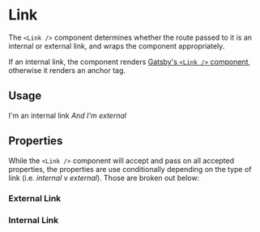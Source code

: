 

<Meta title="Components/Link" component={Link} />

# Link

The `<Link />` component determines whether the route passed to it is an internal or external link, and wraps the component appropriately.

If an internal link, the component renders [Gatsby's `<Link />` component](https://www.gatsbyjs.org/docs/gatsby-link/), otherwise it renders an anchor tag.

## Usage

<Preview>
  <Story name="Internal">
    <Link to="/components/link">I'm an internal link</Link>
  </Story>
</Preview>

<Preview>
  <Story name="External">
    <Link to="https://ample.co">
      <em>And I'm external</em>
    </Link>
  </Story>
</Preview>

## Properties

While the `<Link />` component will accept and pass on all accepted properties, the properties are use conditionally depending on the type of link (i.e. _internal_ v _external_). Those are broken out below:

### External Link

<Props of={ExternalLink} />

### Internal Link

<Props of={InternalLink} />
